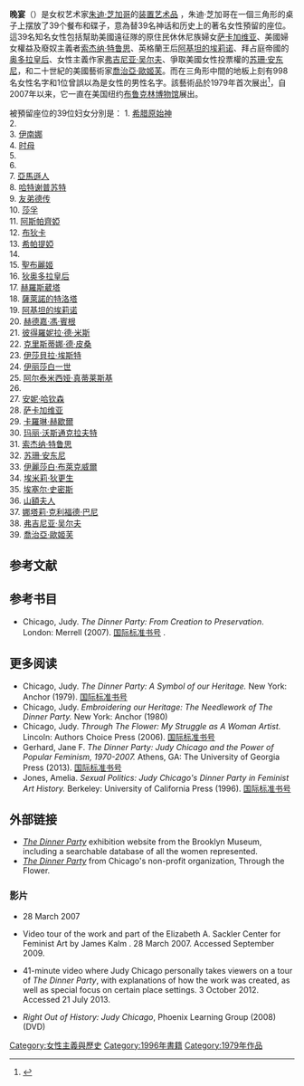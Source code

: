 {{Infobox artwork
| image_file = 
| painting_alignment = 
| image_size         = 200 px
| title              = 晚宴<br>The Dinner Party
| alt                =
| artist             = [[朱迪·芝加哥|朱迪·芝加哥]]
| year               = {{Start date|1979}}
| type               = [[綜合媒材|綜合媒材]]
| height_metric      =
| width_metric       =
| length_metric      =
| height_imperial    = 
| width_imperial     = 
| length_imperial    = 
| metric_unit        = cm
| imperial_unit      = in
| city               = [[美國|美國]][[纽约州|纽约州]][[紐約市|紐約市]][[布鲁克林区|布鲁克林区]]
| museum             = [[布鲁克林博物馆|布鲁克林博物馆]]
| coordinates        = 
| owner              = [[布鲁克林博物馆|布鲁克林博物馆]]
}}
'''晚宴'''（{{lang-en|The Dinner Party}}）是女权艺术家[[朱迪·芝加哥|朱迪·芝加哥]]的[[裝置藝術|装置艺术品]] ，朱迪·芝加哥在一個三角形的桌子上摆放了39个餐布和碟子，意為替39名神话和历史上的著名女性預留的座位。這39名知名女性包括幫助美國遠征隊的原住民休休尼族婦女[[萨卡加维亚|萨卡加维亚]]、美國婦女權益及廢奴主義者[[索杰纳·特鲁思|索杰纳·特鲁思]]、英格蘭王后[[阿基坦的埃莉诺|阿基坦的埃莉诺]]、拜占庭帝國的[[狄奥多拉皇后_(查士丁尼一世)|奥多拉皇后]]、女性主義作家[[弗吉尼亚·吴尔夫|弗吉尼亚·吴尔夫]]、爭取美國女性投票權的[[苏珊·安东尼|苏珊·安东尼]]，和二十世紀的美國藝術家[[喬治亞·歐姬芙|喬治亞·歐姬芙]]。而在三角形中間的地板上刻有998名女性名字和1位曾誤以為是女性的男性名字。該藝術品於1979年首次展出<ref>{{cite web|last1=Reilly|first1=Maura|title=founding curator|url=http://www.brooklynmuseum.org/eascfa/dinner_party/tour_and_home.php|website=Brooklyn Museum.org|accessdate=16 December 2014|archive-date=2015-06-24|archive-url=https://web.archive.org/web/20150624060427/http://www.brooklynmuseum.org/eascfa/dinner_party/tour_and_home.php|dead-url=no}}</ref>，自2007年以来，它一直在美国纽约[[布鲁克林博物馆|布鲁克林博物馆]]展出。

被預留座位的39位妇女分別是：{{Div col|colwidth=22em}}
1. [[希腊原始神|希腊原始神]] <br>
2. {{link-en|Fertility goddess}}  <br>
3. [[伊南娜|伊南娜]] <br>
4. [[时母|时母]] <br>
5. {{link-en|Snake Goddess}} <br>
6. {{link-en|Sophia|Sophia (wisdom)}} <br>
7. [[亞馬遜人|亞馬遜人]] <br>
8. [[哈特谢普苏特|哈特谢普苏特]] <br>
9. [[友弟德传|友弟德传]] <br>
10. [[莎孚|莎孚]] <br>
11. [[阿斯帕齊婭|阿斯帕齊婭]] <br>
12. [[布狄卡|布狄卡]] <br>
13. [[希帕提婭|希帕提婭]]<br>
14. {{link-en|Saint Marcella}} <br>
15. [[聖布麗姬|聖布麗姬]] <br>
16. [[狄奥多拉皇后_(查士丁尼一世)|狄奥多拉皇后]] <br>
17. [[赫羅斯葳塔|赫羅斯葳塔]] <br>
18. [[薩萊諾的特洛塔|薩萊諾的特洛塔]] <br>
19. [[阿基坦的埃莉诺|阿基坦的埃莉诺]] <br>
20. [[赫德嘉·馮·賓根|赫德嘉·馮·賓根]] <br>
21. [[彼得羅妮拉·德·米斯|彼得羅妮拉·德·米斯]] <br>
22. [[克里斯蒂娜·德·皮桑|克里斯蒂娜·德·皮桑]] <br>
23. [[伊莎貝拉·埃斯特|伊莎貝拉·埃斯特]] <br>
24. [[伊丽莎白一世|伊丽莎白一世]]  <br>
25. [[阿尔泰米西娅·真蒂莱斯基|阿尔泰米西娅·真蒂莱斯基]] <br>
26. {{link-en|安娜·瑪莉亞·范·舒爾曼|Anna Maria van Schurman}}<br>
27. [[安妮·哈钦森|安妮·哈钦森]] <br>
28. [[萨卡加维亚|萨卡加维亚]] <br>
29. [[卡羅琳·赫歇爾|卡羅琳·赫歇爾]] <br>
30. [[玛丽·沃斯通克拉夫特|玛丽·沃斯通克拉夫特]] <br>
31. [[索杰纳·特鲁思|索杰纳·特鲁思]] <br>
32. [[苏珊·安东尼|苏珊·安东尼]] <br>
33. [[伊麗莎白·布萊克威爾|伊麗莎白·布萊克威爾]] <br>
34. [[埃米莉·狄更生|埃米莉·狄更生]] <br>
35. [[埃塞尔·史密斯_(作曲家)|埃塞尔·史密斯]] <br>
36. [[山額夫人|山額夫人]] <br>
37. [[娜塔莉·克利福德·巴尼|娜塔莉·克利福德·巴尼]] <br>
38. [[弗吉尼亚·吴尔夫|弗吉尼亚·吴尔夫]] <br>
39. [[喬治亞·歐姬芙|喬治亞·歐姬芙]]
{{Div col end}}

== 参考文献 ==
{{Reflist}}

== 参考书目 ==

* Chicago, Judy. ''The Dinner Party: From Creation to Preservation''. London: Merrell (2007). {{ISBN|1-85894-370-1}}[[国际标准书号|国际标准书号]] {{link-en|Special:BookSources/1-85894-370-1}}.

== 更多阅读 ==

* Chicago, Judy. ''The Dinner Party: A Symbol of our Heritage.'' New York: Anchor (1979). {{ISBN|0-385-14567-5}}[[国际标准书号|国际标准书号]] {{link-en|Special:BookSources/0-385-14567-5}}
* Chicago, Judy. ''Embroidering our Heritage: The Needlework of The Dinner Party.'' New York: Anchor (1980) {{ISBN|0-385-14569-1}}
* Chicago, Judy. ''Through The Flower: My Struggle as A Woman Artist.'' Lincoln: Authors Choice Press (2006). {{ISBN|0-595-38046-8}}[[国际标准书号|国际标准书号]] {{link-en|Special:BookSources/0-595-38046-8}}
* Gerhard, Jane F. ''The Dinner Party: Judy Chicago and the Power of Popular Feminism, 1970-2007.'' Athens, GA: The University of Georgia Press (2013). {{ISBN|0-820-34457-5}}[[国际标准书号|国际标准书号]] {{link-en|Special:BookSources/0-820-34457-5}}
* Jones, Amelia. ''Sexual Politics: Judy Chicago's Dinner Party in Feminist Art History.'' Berkeley: University of California Press (1996). {{ISBN|0-520-20565-0}}[[国际标准书号|国际标准书号]] {{link-en|Special:BookSources/0-520-20565-0}}

== 外部链接 ==

* [http://www.brooklynmuseum.org/eascfa/dinner_party/index.php ''The Dinner Party''] {{Wayback|url=http://www.brooklynmuseum.org/eascfa/dinner_party/index.php |date=20150705085112 }} exhibition website from the Brooklyn Museum, including a searchable database of all the women represented.
* [https://web.archive.org/web/20070429010241/http://www.throughtheflower.org/page.php?p=10&n=2 ''The Dinner Party''] from Chicago's non-profit organization, Through the Flower.

=== 影片 ===

* {{YouTube|3X6ZsumBiuA|CAFKA.TV's coverage of the opening of the Elizabeth A. Sackler Center for Feminist Art, the permanent home of Judy Chicago's ''Dinner Party''}} 28 March 2007
* {{YouTube|O1jxdiuSkRk|Judy Chicago's ''The Dinner Party'' at the Brooklyn Museum}} Video tour of the work and part of the Elizabeth A. Sackler Center for Feminist Art by James Kalm . 28 March 2007. Accessed September 2009.
* {{YouTube|9yMtdWxAc60|''The Dinner Party'' – A Tour of The Exhibition}} 41-minute video where Judy Chicago personally takes viewers on a tour of ''The Dinner Party'', with explanations of how the work was created, as well as special focus on certain place settings. 3 October 2012. Accessed 21 July 2013.
* ''Right Out of History: Judy Chicago'', Phoenix Learning Group (2008) (DVD)
{{Authority control}}
[[Category:女性主義與歷史|Category:女性主義與歷史]]
[[Category:1996年書籍|Category:1996年書籍]]
[[Category:1979年作品|Category:1979年作品]]